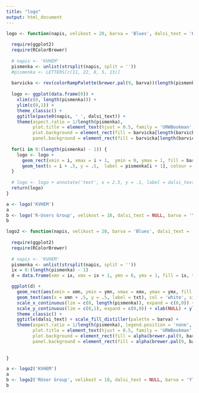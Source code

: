 ```yaml
---
title: "logo"
output: html_document
---
```


```r
logo <- function(napis, velikost = 20, barva = 'Blues', dalsi_text = 'Katedra vodního hospodářství a environmentálního modelování') {
  
  require(ggplot2)
  require(RColorBrewer)
  
  # napis <- 'KVHEM'
  pismenka <- unlist(strsplit(napis, split = ''))
  #pismenka <- LETTERS[c(11, 22, 8, 5, 13)]
  
  barvicka <- rev(colorRampPalette(brewer.pal(9, barva))(length(pismenka) + 1))
  
  logo <- ggplot(data.frame(0)) + 
    xlim(c(0, length(pismenka))) + 
    ylim(c(0,1)) + 
    theme_classic() + 
    ggtitle(paste0(napis, ' ', dalsi_text)) +
    theme(aspect.ratio = 1/length(pismenka), 
          plot.title = element_text(hjust = 0.5, family = 'URWBookman', colour = barvicka[1]),
          plot.background = element_rect(fill = barvicka[length(barvicka)]),
          panel.background = element_rect(fill = barvicka[length(barvicka)]))
  
  for(i in 0:(length(pismenka) - 1)) {
    logo <- logo + 
      geom_rect(xmin = i, xmax = i + 1,  ymin = 0, ymax = 1, fill = barvicka[i + 1]) +
      geom_text(x = i + .5, y = .5,  label = pismenka[i + 1], colour = barvicka[length(barvicka)], size = velikost, family = 'URWBookman', fontface = 'bold')
  }
  
  # logo <- logo + annotate('text', x = 2.5, y = .1, label = dalsi_text, colour = barvicka[length(barvicka)], size = length(pismenka) * 1.1)
  return(logo) 
}

a <- logo('KVHEM')
a
b <- logo('R-Users Group', velikost = 10, dalsi_text = NULL, barva = 'YlOrRd')
b
```

```r
logo2 <- function(napis, velikost = 20, barva = 'Blues', dalsi_text = 'Katedra vodního hospodářství a environmentálního modelování') {
  
  require(ggplot2)
  require(RColorBrewer)
  
  # napis <- 'KVHEM'
  pismenka <- unlist(strsplit(napis, split = ''))
  ix = 0:(length(pismenka) - 1)
  d = data.frame(xmn = ix, xmx = ix + 1, ymn = 0, ymx = 1, fill = ix, txt = pismenka)

  ggplot(d) + 
    geom_rect(aes(xmin = xmn, ymin = ymn, xmax = xmx, ymax = ymx, fill = fill)) +
    geom_text(aes(x = xmn + .5, y = .5, label = txt), col = 'white', size = velikost, fontface = 'bold') +
    scale_x_continuous(lim = c(0, length(pismenka)), expand = c(0,0)) + 
    scale_y_continuous(lim = c(0,1), expand = c(0,0)) + xlab(NULL) + ylab(NULL) +
    theme_classic() + 
    ggtitle(dalsi_text) + scale_fill_distiller(palette = barva) + 
    theme(aspect.ratio = 1/length(pismenka), legend.position = 'none',
          plot.title = element_text(hjust = 0.5, family = 'URWBookman', colour = brewer.pal(9, barva)[9]),
          plot.background = element_rect(fill = alpha(brewer.pal(9, barva)[2], .8) ),
          panel.background = element_rect(fill = alpha(brewer.pal(9, barva)[2], .8)))
    
  
}

a <- logo2('KVHEM')
a
b <- logo2('RUser Group', velikost = 10, dalsi_text = NULL, barva = 'YlOrRd')
b
```

